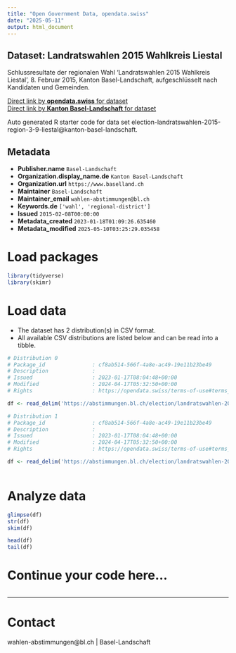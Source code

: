 ```yaml
---
title: "Open Government Data, opendata.swiss"
date: "2025-05-11"
output: html_document
---
```


## Dataset: Landratswahlen 2015 Wahlkreis Liestal

Schlussresultate der regionalen Wahl 'Landratswahlen 2015 Wahlkreis Liestal', 8. Februar 2015, Kanton Basel-Landschaft, aufgeschlüsselt nach Kandidaten und Gemeinden.

[Direct link by **opendata.swiss** for dataset](https://opendata.swiss/de/dataset/landratswahlen-2015-wahlkreis-liestal)<br>
[Direct link by **Kanton Basel-Landschaft** for dataset](https://abstimmungen.bl.ch/election/landratswahlen-2015-region-3-9-liestal/data)

Auto generated R starter code for data set election-landratswahlen-2015-region-3-9-liestal@kanton-basel-landschaft.

## Metadata

- **Publisher.name** `Basel-Landschaft`
- **Organization.display_name.de** `Kanton Basel-Landschaft`
- **Organization.url** `https://www.baselland.ch`
- **Maintainer** `Basel-Landschaft`
- **Maintainer_email** `wahlen-abstimmungen@bl.ch`
- **Keywords.de** `['wahl', 'regional-district']`
- **Issued** `2015-02-08T00:00:00`
- **Metadata_created** `2023-01-18T01:09:26.635460`
- **Metadata_modified** `2025-05-10T03:25:29.035458`


# Load packages

```r

library(tidyverse)
library(skimr)

```

# Load data

-   The dataset has 2 distribution(s) in CSV format.
-   All available CSV distributions are listed below and can be read into a tibble.

```r

# Distribution 0
# Package_id               : cf8ab514-566f-4a8e-ac49-19e11b23be49
# Description              : 
# Issued                   : 2023-01-17T08:04:48+00:00
# Modified                 : 2024-04-17T05:32:50+00:00
# Rights                   : https://opendata.swiss/terms-of-use#terms_by

df <- read_delim('https://abstimmungen.bl.ch/election/landratswahlen-2015-region-3-9-liestal/data-csv')

# Distribution 1
# Package_id               : cf8ab514-566f-4a8e-ac49-19e11b23be49
# Description              : 
# Issued                   : 2023-01-17T08:04:48+00:00
# Modified                 : 2024-04-17T05:32:50+00:00
# Rights                   : https://opendata.swiss/terms-of-use#terms_by

df <- read_delim('https://abstimmungen.bl.ch/election/landratswahlen-2015-region-3-9-liestal/data-parties-csv')



```

# Analyze data

```r

glimpse(df)
str(df)
skim(df)

head(df)
tail(df)

```

# Continue your code here...

```r

```

------------------------------------------------------------------------

# Contact

wahlen-abstimmungen@bl.ch | Basel-Landschaft
